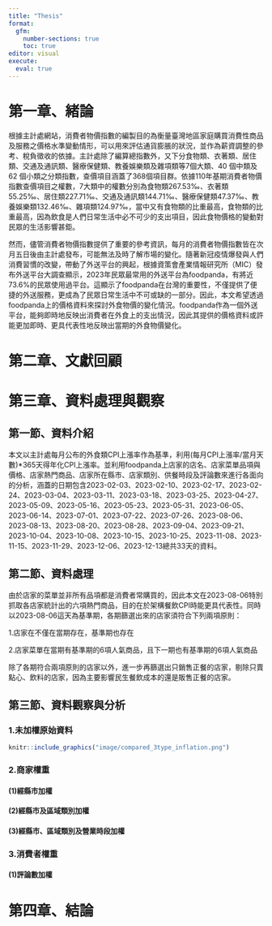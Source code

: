 ```yaml
---
title: "Thesis"
format: 
  gfm:
    number-sections: true
    toc: true
editor: visual
execute: 
  eval: true
---
```


# 第一章、緒論

根據主計處網站，消費者物價指數的編製目的為衡量臺灣地區家庭購買消費性商品及服務之價格水準變動情形，可以用來評估通貨膨脹的狀況，並作為薪資調整的參考、稅負徵收的依據。主計處除了編算總指數外，又下分食物類、衣著類、居住類、交通及通訊類、醫療保健類、教養娛樂類及雜項類等7個大類、40 個中類及 62 個小類之分類指數，查價項目涵蓋了368個項目群。依據110年基期消費者物價指數查價項目之權數，7大類中的權數分別為食物類267.53‰、衣著類55.25‰、居住類227.71‰、交通及通訊類144.71‰、醫療保健類47.37‰、教養娛樂類132.46‰、雜項類124.97‰，當中又有食物類的比重最高，食物類的比重最高，因為飲食是人們日常生活中必不可少的支出項目，因此食物價格的變動對民眾的生活影響甚鉅。

然而，儘管消費者物價指數提供了重要的參考資訊，每月的消費者物價指數皆在次月五日後由主計處發布，可能無法及時了解市場的變化。隨著新冠疫情爆發與人們消費習慣的改變，帶動了外送平台的興起，根據資策會產業情報研究所（MIC）發布外送平台大調查顯示，2023年民眾最常用的外送平台為foodpanda，有將近73.6%的民眾使用過平台。這顯示了foodpanda在台灣的重要性，不僅提供了便捷的外送服務，更成為了民眾日常生活中不可或缺的一部分。因此，本文希望透過foodpanda上的價格資料來探討外食物價的變化情況。foodpanda作為一個外送平台，能夠即時地反映出消費者在外食上的支出情況，因此其提供的價格資料或許能更加即時、更具代表性地反映出當期的外食物價變化。

# 第二章、文獻回顧

# 第三章、資料處理與觀察

## 第一節、資料介紹

本文以主計處每月公布的外食類CPI上漲率作為基準，利用(每月CPI上漲率/當月天數)\*365天得年化CPI上漲率。並利用foodpanda上店家的店名、店家菜單品項與價格、店家熱門商品、店家所在縣市、店家類別、供餐時段及評論數來進行各面向的分析，涵蓋的日期包含2023-02-03、2023-02-10、2023-02-17、2023-02-24、2023-03-04、2023-03-11、2023-03-18、2023-03-25、2023-04-27、2023-05-09、2023-05-16、2023-05-23、2023-05-31、2023-06-05、2023-06-14、2023-07-01、2023-07-22、2023-07-26、2023-08-06、2023-08-13、2023-08-20、2023-08-28、2023-09-04、2023-09-21、2023-10-04、2023-10-08、2023-10-15、2023-10-25、2023-11-08、2023-11-15、2023-11-29、2023-12-06、2023-12-13總共33天的資料。

## 第二節、資料處理

由於店家的菜單並非所有品項都是消費者常購買的，因此本文在2023-08-06特別抓取各店家統計出的六項熱門商品，目的在於架構餐飲CPI時能更具代表性。同時以2023-08-06這天為基準期，各期篩選出來的店家須符合下列兩項原則：

1.店家在不僅在當期存在，基準期也存在

2.店家菜單在當期有基準期的6項人氣商品，且下一期也有基準期的6項人氣商品

除了各期符合兩項原則的店家以外，進一步再篩選出只銷售正餐的店家，剔除只賣點心、飲料的店家，因為主要影響民生餐飲成本的還是販售正餐的店家。

## 第三節、資料觀察與分析

### 1.未加權原始資料

```r
knitr::include_graphics("image/compared_3type_inflation.png")


```

### 2.商家權重

#### (1)經縣市加權

#### (2)經縣市及區域類別加權

#### (3)經縣市、區域類別及營業時段加權

### 3.消費者權重

#### (1)評論數加權

# 第四章、結論
